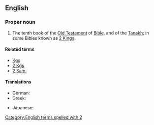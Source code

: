 ==English==
{{book of the Bible|Books of Samuel}}

===Proper noun===
{{en-proper noun}}

# {{context|biblical|lang=en}}  The tenth book of the [[Old Testament]] of [[Bible]], and of the [[Tanakh]]; in some Bibles known as [[2 Kings]].

====Related terms====
* [[Kgs]]
* [[2 Kgs]]
* [[2 Sam.]]

====Translations====
{{trans-top|book of the Bible}}
* German: {{t-|de|2 Samuel}}
* Greek: {{t-|el|Β' Σαμουήλ||tr=B' Samouíl|sc=Grek}}
{{trans-mid}}
* Japanese: {{t-|ja|サムエル記下|tr=samueru kige|sc=Jpan}}
{{trans-bottom}}

[[Category:English terms spelled with 2]]